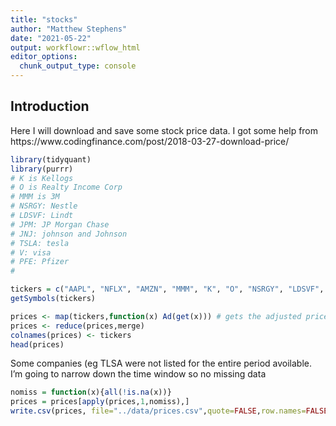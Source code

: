 ```yaml
---
title: "stocks"
author: "Matthew Stephens"
date: "2021-05-22"
output: workflowr::wflow_html
editor_options:
  chunk_output_type: console
---
```


## Introduction

Here I will download and save some stock price data. I got some help from
https://www.codingfinance.com/post/2018-03-27-download-price/


```r
library(tidyquant)
library(purrr)
# K is Kellogs
# O is Realty Income Corp
# MMM is 3M
# NSRGY: Nestle
# LDSVF: Lindt
# JPM: JP Morgan Chase
# JNJ: johnson and Johnson
# TSLA: tesla
# V: visa
# PFE: Pfizer
# 

tickers = c("AAPL", "NFLX", "AMZN", "MMM", "K", "O", "NSRGY", "LDSVF", "JPM", "JNJ", "TSLA", "V", "PFE")
getSymbols(tickers)

prices <- map(tickers,function(x) Ad(get(x))) # gets the adjusted prices of each stock
prices <- reduce(prices,merge)
colnames(prices) <- tickers
head(prices)
```

Some companies (eg TLSA were not listed for the entire period avoilable.
I'm going to narrow down the time window so no missing data
```r
nomiss = function(x){all(!is.na(x))}
prices = prices[apply(prices,1,nomiss),]
write.csv(prices, file="../data/prices.csv",quote=FALSE,row.names=FALSE)
```


